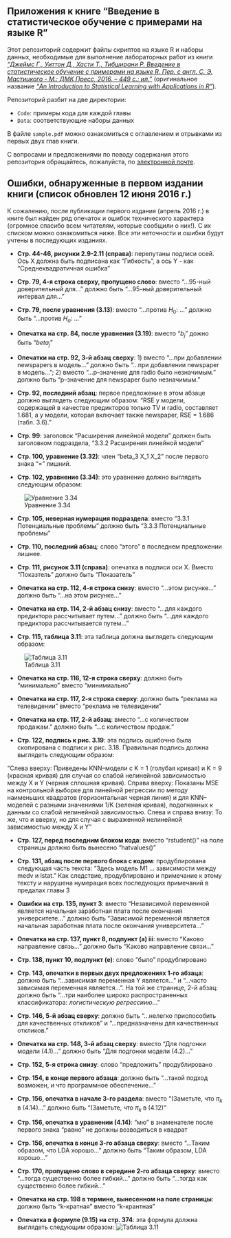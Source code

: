 ## Приложения к книге "Введение в статистическое обучение с примерами на языке R"

Этот репозиторий содержит файлы скриптов на языке R и наборы данных, необходимые для выполнение лабораторных работ из книги [_"Джеймс Г., Уиттон Д., Хасти Т., Тибширани Р. Введение в статистическое обучение с примерами на языке R. Пер. с англ. С. Э. Мастицкого - М.: ДМК Пресс, 2016. – 449 с.: ил."_](http://dmkpress.com/catalog/computer/statistics/978-5-97060-293-5/) (оригинальное название [_"An Introduction to Statistical Learning with Applications in R"_](http://www-bcf.usc.edu/~gareth/ISL/index.html)). 

Репозиторий разбит на две директории:

* `Code`: примеры кода для каждой главы
* `Data`: соответствующие наборы данных

В файле `sample.pdf` можно ознакомиться с оглавлением и отрывками из первых двух глав книги.

С вопросами и предложениями по поводу содержания этого репозитория обращайтесь, пожалуйста, по [электронной почте](mailto:rtutorialsbook@gmail.com).

## Ошибки, обнаруженные в первом издании книги (список обновлен 12 июня 2016 г.)

К сожалению, после публикации первого издания (апрель 2016 г.) в книге был найден ряд опечаток и ошибок технического характера (огромное спасибо всем читателям, которые сообщили о них!). С их списком можно ознакомиться ниже. Все эти неточности и ошибки будут учтены в последующих изданиях.

* **Стр. 44-46, рисунки 2.9-2.11 (справа)**: перепутаны подписи осей. Ось X должна быть подписана как "Гибкость", а ось Y - как "Среднеквадратичная ошибка"

* **Стр. 79, 4-я строка сверху, пропущено слово**: вместо "...95-ный доверительный для..." должно быть "...95-ный доверительный интервал для..."

* **Стр. 79, после уравнения (3.13)**: вместо "...против $H_0:$ ..." должно быть "...против $H_a:$ ..."

* **Опечатка на стр. 84, после уравнения (3.19)**: вместо "$b_j$" дожно быть "$beta_j$"

* **Опечатки на стр. 92, 3-й абзац сверху**: 1) вместо "...при добавлении newspapers в модель..." должно быть "...при добавлении newspaper в модель..."; 2) вместо "...p–значение для radio было незначимым." должно быть "p–значение для newspaper было незначимым."

* **Стр. 92, последний абзац**: первое предложение в этом абзаце должно выглядеть следующим образом: "RSE у модели, содержащей в качестве предикторов только TV и radio, составляет 1.681, а у модели, которая включает также newspaper, RSE = 1.686 (табл. 3.6)."

* **Стр. 99**: заголовок "Расширения линейной модели" должен быть заголовком подраздела, "3.3.2 Расширения линейной модели"

* **Стр. 100, уравнение (3.32)**: член "beta_3 X_1 X_2" после первого знака "=" лишний.

* **Стр. 102, уравнение (3.34)**: это уравнение должно выглядеть следующим образом:

![Уравнение 3.34](https://dl.dropboxusercontent.com/u/7521662/rtutorials/islr-ru-files/eq_3_34.PNG)

* **Стр. 105, неверная нумерация подраздела**: вместо "3.3.1 Потенциальные проблемы" должно быть "3.3.3 Потенциальные проблемы"

* **Стр. 110, последний абзац**: слово "этого" в последнем предложении лишнее.

* **Стр. 111, рисунок 3.11 (справа)**: опечатка в подписи оси Х. Вместо "Показтель" должно быть "Показатель"

* **Опечатка на стр. 112, 4-я строка снизу**: вместо "...этом рисунке..." должно быть "...на этом рисунке..."

* **Опечатка на стр. 114, 2-й абзац снизу**: вместо "...для каждого предиктора рассчитывает путем..." должно быть "...для каждого предиктора рассчитывается путем..."

* **Стр. 115, таблица 3.11**: эта таблица должна выглядеть следующим образом:

![Таблица 3.11](https://dl.dropboxusercontent.com/u/7521662/rtutorials/islr-ru-files/table_3_11.PNG)

* **Опечатка на стр. 116, 12-я строка сверху**: должно быть "минимально" вместо "минимиально"

* **Опечатка на стр. 117, 2-я строка сверху**: должно быть "реклама на телевидении" вместо "реклама не телевидении"

* **Опечатка на стр. 117, 2-й абзац**: вместо "...с количеством продажам." должно быть "...с количеством продаж."

* **Стр. 122, подпись к рис. 3.19**: эта подпись ошибочно была скопирована с подписи к рис. 3.18. Правильная подпись должна выглядеть следующим образом:

"Слева вверху: Приведены KNN–модели с K = 1 (голубая кривая) и K = 9 (красная кривая) для случая со слабой нелинейной зависимостью между X и Y (черная сплошная кривая). Справа вверху: Показаны MSE на контрольной выборке для линейной регрессии по методу наименьших квадратов (горизонтальная черная линия) и для KNN–моделей с разными значениями 1/K (зеленая кривая), подогнанных к данным со слабой нелинейной зависимостью. Слева и справа внизу: То же, что и вверху, но для случая с выраженной нелинейной зависимостью между X и Y"

* **Стр. 127, перед последним блоком кода**: вместо "rstudent()" на поле страницы должно быть вынесено "hatvalues()"

* **Стр. 131, абзац после первого блока с кодом**: продублирована следующая часть текста: "Здесь модель M1 ... зависимости между medv и lstat." Как следствие, продублировано и примечание к этому тексту и нарушена нумерация всех последующих примечаний в предалах главы 3

* **Ошибки на стр. 135, пункт 3**: вместо "Независимой переменной является начальная заработная плата после окончания университете..." должно быть "Зависимой переменной является начальная заработная плата после окончания университета..."

* **Опечатка на стр. 137, пункт 8, подпункт (а) iii**: вместо "Каково направление связь..." должно быть "Каково направление связи..."

* **Стр. 138, пункт 10, подпункт (e)**: слово "было" продублировано

* **Стр. 143, опечатки в первых двух предложениях 1-го абзаца**: должно быть "...зависимая переменная Y является..." и "...часто зависимая переменная является...". На той же странице, 2-й абзац: должно быть "...три наиболее широко распространенных классификатора: *логистическую регрессиию*..."

* **Стр. 146, 5-й абзац сверху**: должно быть "...нелегко приспособить для качественных откликов" и "...предназначены для качественных откликов."

* **Опечатка на стр. 148, 3-й абзац сверху**: вместо "Для подгонки модели (4.1)..." должно быть "Для подгонки модели (4.2)..."

* **Стр. 152, 5-я строка снизу**: слово "предложить" продублировано

* **Стр. 154, в конце первого абзаца**: должно быть "...такой подход возможен, и что программное обеспечение..."

* **Стр. 156, опечатка в начале 3-го раздела**: вместо "(Заметьте, что  $\pi_k$ в (4.14)..." должно быть "(Заметьте, что  $\pi_k$ в (4.12)"

* **Стр. 156, опечатка в уравнении (4.14)**: "мю" в знаменателе после первого знака "равно" не должны возводиться в квадрат

* **Стр. 156, опечатка в конце 3-го абзаца сверху**: вместо "...Таким образом, что LDA хорошо..." должно быть "Таким образом, LDA хорошо..."

* **Стр. 170, пропущено слово в середине 2-го абзаца сверху**: вместо "...тогда существенно более гибкий..." должно быть "...тогда как существенно более гибкий..."

* **Опечатка на стр. 198 в термине, вынесенном на поле страницы**: должно быть "k-кратная" вместо "k-крантная"

* **Опечатка в формуле (9.15) на стр. 374**: эта формула должна выглядеть следующим образом: ![Таблица 3.11](https://dl.dropboxusercontent.com/u/7521662/rtutorials/islr-ru-files/eq_9_15.PNG)
